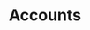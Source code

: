 ---
title: Accounts
index: true
toc: false
description: Manage account balances, transactions, nonces, assets, and related information.
---